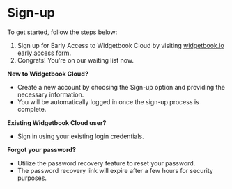 # Sign-up

To get started, follow the steps below:

1. Sign up for Early Access to Widgetbook Cloud by visiting [widgetbook.io early access form](https://ic7614zmz3s.typeform.com/to/bqG82ECS#hubspot_utk=xxxxx&hubspot_page_name=xxxxx&hubspot_page_url=xxxxx).
2. Congrats! You're on our waiting list now.

**New to Widgetbook Cloud?**

- Create a new account by choosing the Sign-up option and providing the necessary information.
- You will be automatically logged in once the sign-up process is complete.

**Existing Widgetbook Cloud user?**

- Sign in using your existing login credentials.

**Forgot your password?**

- Utilize the password recovery feature to reset your password.
- The password recovery link will expire after a few hours for security purposes.

